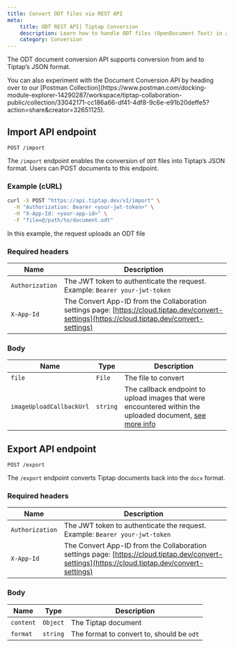 ```yaml
---
title: Convert ODT files via REST API
meta:
    title: ODT REST API| Tiptap Conversion
    description: Learn how to handle ODT files (OpenDocument Text) in a Tiptap editor, including in-editor import/export and REST API usage.
    category: Conversion
---
```



The ODT document conversion API supports conversion from and to Tiptap’s JSON format.

<Callout title="Review the postman collection" variant="hint">
    You can also experiment with the Document Conversion API by heading over to our [Postman
    Collection](https://www.postman.com/docking-module-explorer-14290287/workspace/tiptap-collaboration-public/collection/33042171-cc186a66-df41-4df8-9c6e-e91b20deffe5?action=share&creator=32651125).
</Callout>

## Import API endpoint
`POST /import`

The `/import` endpoint enables the conversion of `ODT` files into Tiptap’s JSON format. Users can POST documents to this endpoint.

### Example (cURL)
 ```bash
 curl -X POST "https://api.tiptap.dev/v1/import" \
   -H "Authorization: Bearer <your-jwt-token>" \
   -H "X-App-Id: <your-app-id>" \
   -F "file=@/path/to/document.odt"
 ```
In this example, the request uploads an ODT file

### Required headers

| Name            | Description                                                                                                                                     |
| --------------- | ----------------------------------------------------------------------------------------------------------------------------------------------- |
| `Authorization` | The JWT token to authenticate the request. Example: `Bearer your-jwt-token`                                                                     |
| `X-App-Id`      | The Convert App-ID from the Collaboration settings page: [https://cloud.tiptap.dev/convert-settings](https://cloud.tiptap.dev/convert-settings) |

### Body

| Name                     | Type     | Description                                                                                                                  |
| ------------------------ | -------- | ---------------------------------------------------------------------------------------------------------------------------- |
| `file`                   | `File`   | The file to convert                                                                                                          |
| `imageUploadCallbackUrl` | `string` | The callback endpoint to upload images that were encountered within the uploaded document, [see more info](#image-uploading) |

## Export API endpoint
`POST /export`

The `/export` endpoint converts Tiptap documents back into the `docx` format.

### Required headers

| Name            | Description                                                                                                                                     |
| --------------- | ----------------------------------------------------------------------------------------------------------------------------------------------- |
| `Authorization` | The JWT token to authenticate the request. Example: `Bearer your-jwt-token`                                                                     |
| `X-App-Id`      | The Convert App-ID from the Collaboration settings page: [https://cloud.tiptap.dev/convert-settings](https://cloud.tiptap.dev/convert-settings) |

### Body

| Name      | Type     | Description                                |
|-----------|----------|--------------------------------------------|
| `content` | `Object` | The Tiptap document                        |
| `format`  | `string` | The format to convert to, should be `odt` |